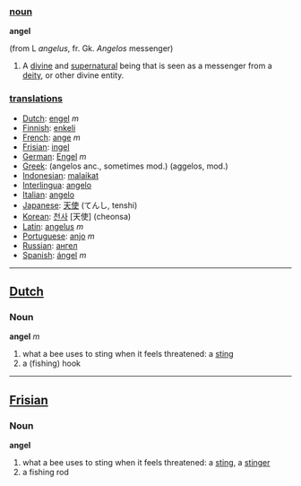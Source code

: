 === [[noun]] ===

'''angel'''

(from L ''angelus'', fr. Gk. ''Angelos'' messenger)

#A [[divine]] and [[supernatural]] being that is seen as a messenger from a [[deity]], or other divine entity.

=== [[translation]]s ===

*[[Dutch]]: [[engel]] ''m''
*[[Finnish]]: [[enkeli]]
*[[French]]: [[ange]] ''m''
*[[Frisian]]: [[ingel]]
*[[German]]: [[Engel]] ''m''
*[[Greek]]: (angelos anc., sometimes mod.) (aggelos, mod.)
*[[Indonesian]]: [[malaikat]]
*[[Interlingua]]: [[angelo]]
*[[Italian]]: [[angelo]]
*[[Japanese]]: [[天使]] (てんし, tenshi)
*[[Korean]]: [[천사]] [天使] (cheonsa)
*[[Latin]]: [[angelus]] ''m''
*[[Portuguese]]: [[anjo]] ''m''
*[[Russian]]: [[ангел]]
*[[Spanish]]: [[ángel]] ''m''

----

==[[Dutch]]==

=== Noun ===

'''angel''' ''m''

# what a bee uses to sting when it feels threatened: a [[sting]]
# a (fishing) hook

----

==[[Frisian]]==

=== Noun ===

'''angel'''

# what a bee uses to sting when it feels threatened: a [[sting]], a [[stinger]]
# a fishing rod